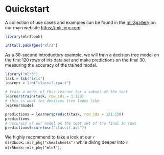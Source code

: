 # Quickstart {-}

:::{.callout-note}
A collection of use cases and examples can be found in the [mlr3gallery](https://mlr-org.com/gallery) on our main website [https://mlr-org.com](https://mlr-org.com).
:::

```r
library(mlr3book)
```

```r
install.packages("mlr3")
```

As a 30-second introductory example, we will train a decision tree model on the first 120 rows of iris data set and make predictions on the final 30, measuring the accuracy of the trained model.

```r
library("mlr3")
task = tsk("iris")
learner = lrn("classif.rpart")

# train a model of this learner for a subset of the task
learner$train(task, row_ids = 1:120)
# this is what the decision tree looks like
learner$model

predictions = learner$predict(task, row_ids = 121:150)
predictions
# accuracy of our model on the test set of the final 30 rows
predictions$score(msr("classif.acc"))
```

:::{.callout-tip}
We highly recommend to take a look at our `r mlr3book::mlr_pkg("cheatsheets")` while diving deeper into `r mlr3book::mlr_pkg("mlr3")`.
:::
